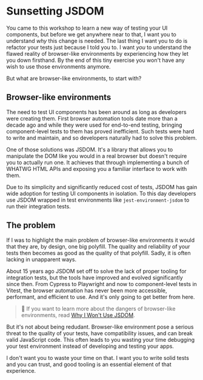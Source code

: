 # Sunsetting JSDOM

You came to this workshop to learn a new way of testing your UI components, but before we get anywhere near to that, I want you to understand _why_ this change is needed. The last thing I want you to do is refactor your tests just because I told you to. I want _you_ to understand the flawed reality of browser-like environments by experiencing how they let you down firsthand. By the end of this tiny exercise you won't have any wish to use those environments anymore.

But what are browser-like environments, to start with?

## Browser-like environments

The need to test UI components has been around as long as developers were creating them. First browser automation tools date more than a decade ago and while they were used for end-to-end testing, bringing component-level tests to them has proved inefficient. Such tests were hard to write and maintain, and so developers naturally had to solve this problem.

One of those solutions was JSDOM. It's a library that allows you to manipulate the DOM like you would in a real browser but doesn't require you to actually run one. It achieves that through implementing a bunch of WHATWG HTML APIs and exposing you a familiar interface to work with them.

Due to its simplicity and significantly reduced cost of tests, JSDOM has gain wide adoption for testing UI components in isolation. To this day developers use JSDOM wrapped in test environments like `jest-environment-jsdom` to run their integration tests.

## The problem

If I was to highlight the main problem of browser-like environments it would that they are, by design, one big polyfill. The quality and reliability of your tests then becomes as good as the quality of that polyfill. Sadly, it is often lacking in unapparent ways.

About 15 years ago JSDOM set off to solve the lack of proper tooling for integration tests, but the tools have improved and evolved significantly since then. From Cypress to Playwright and now to component-level tests in Vitest, the browser automation has never been more accessible, performant, and efficient to use. And it's only going to get better from here.

> 📜 If you want to learn more about the dangers of browser-like environments, read [Why I Won't Use JSDOM](https://www.epicweb.dev/why-i-won-t-use-jsdom).

But it's not about being redudant. Browser-like environment pose a serious threat to the quality of your tests, have compatibility issues, and can break valid JavaScript code. This often leads to you wasting your time debugging your test environment instead of developing and testing your apps.

I don't want you to waste your time on that. I want you to write solid tests and you can trust, and good tooling is an essential element of that experience.
